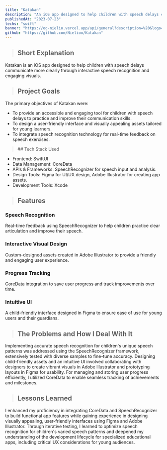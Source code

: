 ```yaml
---
title: "Katakan"
description: "An iOS app designed to help children with speech delays communicate more clearly through interactive speech recognition and engaging visuals."
publishedAt: "2023-07-23"
techs: "swift"
banner: "https://og-nielio.vercel.app/api/general?description=%20&logo=https%3A%2F%2Fog-nielio.vercel.app%2Fimages%2Flogo.png&logoWidth=150&siteName=Katakan&theme=dark"
github: "https://github.com/Nielioo/Katakan"
---
```


> ## Short Explanation

Katakan is an iOS app designed to help children with speech delays communicate more clearly through interactive 
speech recognition and engaging visuals.

> ## Project Goals

The primary objectives of Katakan were:

- To provide an accessible and engaging tool for children with speech delays to practice and 
improve their communication skills.
- To design a user-friendly interface and visually appealing assets tailored for young learners.
- To integrate speech recognition technology for real-time feedback on speech exercises.

<blockquote className="with-icons">
   ## Tech Stack Used
   <div className="not-prose mt-2">
      <TechIcons techs={["swift"]} />
   </div>
</blockquote>

- Frontend: SwiftUI
- Data Management: CoreData
- APIs & Frameworks: SpeechRecognizer for speech input and analysis.
- Design Tools: Figma for UI/UX design, Adobe Illustrator for creating app assets.
- Development Tools: Xcode

> ## Features

### Speech Recognition

Real-time feedback using SpeechRecognizer to help children practice clear articulation and improve their speech.

### Interactive Visual Design

Custom-designed assets created in Adobe Illustrator to provide a friendly and engaging user experience.

### Progress Tracking

CoreData integration to save user progress and track improvements over time.

### Intuitive UI
A child-friendly interface designed in Figma to ensure ease of use for young users and their guardians.

> ## The Problems and How I Deal With It

Implementing accurate speech recognition for children's unique speech patterns was addressed using the 
SpeechRecognizer framework, extensively tested with diverse samples to fine-tune accuracy. Designing 
child-friendly assets and an intuitive UI involved collaborating with designers to create vibrant 
visuals in Adobe Illustrator and prototyping layouts in Figma for usability. For managing and storing 
user progress efficiently, I utilized CoreData to enable seamless tracking of achievements and milestones.

> ## Lessons Learned

I enhanced my proficiency in integrating CoreData and SpeechRecognizer to build functional app features 
while gaining experience in designing visually appealing, user-friendly interfaces using Figma and 
Adobe Illustrator. Through iterative testing, I learned to optimize speech recognition for children's varied 
speech patterns and deepened my understanding of the development lifecycle for specialized educational apps, 
including critical UX considerations for young audiences.

